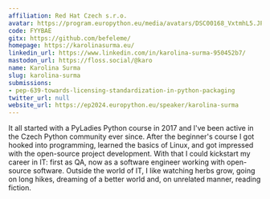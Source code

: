 ```yaml
---
affiliation: Red Hat Czech s.r.o.
avatar: https://program.europython.eu/media/avatars/DSC00168_VxtmhL5.JPG
code: FYYBAE
gitx: https://github.com/befeleme/
homepage: https://karolinasurma.eu/
linkedin_url: https://www.linkedin.com/in/karolina-surma-950452b7/
mastodon_url: https://floss.social/@karo
name: Karolina Surma
slug: karolina-surma
submissions:
- pep-639-towards-licensing-standardization-in-python-packaging
twitter_url: null
website_url: https://ep2024.europython.eu/speaker/karolina-surma
---
```


It all started with a PyLadies Python course in 2017 and I've been active in the Czech Python community ever since. After the beginner's course I got hooked into programming, learned the basics of Linux, and got impressed with the open-source project development. With that I could kickstart my career in IT: first as QA, now as a software engineer working with open-source software. Outside the world of IT, I like watching herbs grow, going on long hikes, dreaming of a better world and, on unrelated manner, reading fiction.
